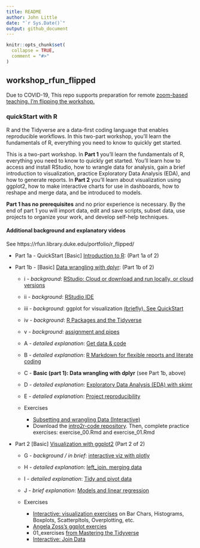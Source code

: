 ```yaml
---
title: README
author: John Little
date: "`r Sys.Date()`"
output: github_document
---
```


<!-- README.md is generated from README.Rmd. Please edit that file -->

```r
knitr::opts_chunk$set(
  collapse = TRUE,
  comment = "#>"
)
```

## workshop_rfun_flipped

<!-- badges: start -->
<!-- badges: end -->

Due to COVID-19, This repo supports preparation for remote [zoom-based teaching. I'm flipping the workshop.](https://rfun.library.duke.edu/portfolio/r_flipped/)

### quickStart with R

R and the Tidyverse are a data-first coding language that enables reproducible workflows.  In this two-part workshop, you’ll learn the fundamentals of R, everything you need to know to quickly get started.

This is a two-part workshop.  In **Part 1** you’ll learn the fundamentals of R, everything you need to know to quickly get started. You’ll learn how to access and install RStudio, how to wrangle data for analysis, gain a brief introduction to visualization, practice Exploratory Data Analysis (EDA), and how to generate reports.  In **Part 2** you’ll learn about visualization using ggplot2, how to make interactive charts for use in dashboards, how to reshape and merge data, and be introduced to models.

**Part 1 has no prerequisites** and no prior experience is necessary. By the end of part 1 you will import data, edit and save scripts, subset data, use projects to organize your work, and develop self-help techniques. 

#### Additional background and explanatory videos

See https://rfun.library.duke.edu/portfolio/r_flipped/

- Part 1a - QuickStart [Basic] [Introduction to R](https://warpwire.duke.edu/w/pfYDAA/):  (Part 1a of 2)
- Part 1b - [Basic] [Data wrangling with dplyr](https://warpwire.duke.edu/w/6_YDAA/): (Part 1b of 2)

    - i - _background_: [RStudio: Cloud or download and run locally, or cloud versions](https://warpwire.duke.edu/w/p_YDAA/)
    - ii - _background_: [RStudio IDE](https://warpwire.duke.edu/w/wfYDAA/)
    - iii - _background_: ggplot for visualization [(briefly). See QuickStart](https://warpwire.duke.edu/w/pfYDAA/?start=520&end=598)
    - iv - _background_: [R Packages and the Tidyverse](https://warpwire.duke.edu/w/z_YDAA/)
    - v - _background_: [assignment and pipes](https://warpwire.duke.edu/w/4fYDAA/)
    - A - _detailed explanation_: [Get data & code](https://warpwire.duke.edu/w/s_YDAA/)
    - B - _detailed explanation_: [R Markdown for flexible reports and literate coding](https://warpwire.duke.edu/w/S_cDAA/)
    - C - **Basic (part 1): Data wrangling with dplyr** (see Part 1b, above)
    - D - _detailed explanation_: [Exploratory Data Analysis (EDA) with skimr](https://warpwire.duke.edu/w/jfcDAA/)
    - E - _detailed explanation_: [Project reproducibility](https://warpwire.duke.edu/w/q_YDAA/)
    
    - Exercises
    
        - [Subsetting and wrangling Data (Interactive)](https://rstudio.cloud/learn/primers/2)
        - Download the [intro2r-code repository](https://github.com/libjohn/intro2r-code).  Then, complete practice exercises:  exercise_00.Rmd and exercise_01.Rmd
        

- Part 2 [Basic] [Visualization with ggplot2](https://warpwire.duke.edu/w/6_YDAA/) (Part 2 of 2)

    - G - _background / in brief_: [interactive viz with plotly](https://warpwire.duke.edu/w/80YEAA/?start=1632&end=1677) 
    - H - _detailed explanation_: [left_join. merging data](https://warpwire.duke.edu/w/ffcDAA/)
    - I - _detailed explanation_: [Tidy and pivot data](https://warpwire.duke.edu/w/g_cDAA/)
    - J - _brief explanation_: [Models and linear regression](https://warpwire.duke.edu/w/pfYDAA/?start=1170&end=1377)
    
    - Exercises
    
        - [Interactive: visualization exercises](https://rstudio.cloud/learn/primers/3) on Bar Chars, Histograms, Boxplots, Scatterpltols, Overplotting, etc.
        - [Angela Zoss's ggplot exercies](https://github.com/data-and-visualization/ggplot2-S20)
        - 01_exercises [from Mastering the Tidyverse](https://github.com/libjohn/workshop_ggplot2) 
        - [Interactive: Join Data](https://rstudio.cloud/learn/primers/4)
    
    

    